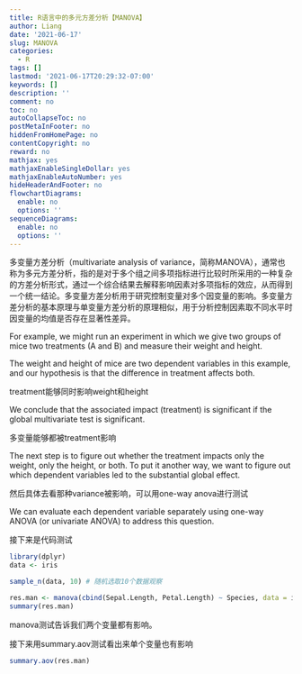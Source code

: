 ```yaml
---
title: R语言中的多元方差分析【MANOVA】
author: Liang
date: '2021-06-17'
slug: MANOVA
categories:
  - R
tags: []
lastmod: '2021-06-17T20:29:32-07:00'
keywords: []
description: ''
comment: no
toc: no
autoCollapseToc: no
postMetaInFooter: no
hiddenFromHomePage: no
contentCopyright: no
reward: no
mathjax: yes
mathjaxEnableSingleDollar: yes
mathjaxEnableAutoNumber: yes
hideHeaderAndFooter: no
flowchartDiagrams:
  enable: no
  options: ''
sequenceDiagrams:
  enable: no
  options: ''
---
```


多变量方差分析（multivariate analysis of variance，简称MANOVA），通常也称为多元方差分析，指的是对于多个组之间多项指标进行比较时所采用的一种复杂的方差分析形式，通过一个综合结果去解释影响因素对多项指标的效应，从而得到一个统一结论。多变量方差分析用于研究控制变量对多个因变量的影响。多变量方差分析的基本原理与单变量方差分析的原理相似，用于分析控制因素取不同水平时因变量的均值是否存在显著性差异。


For example, we might run an experiment in which we give two groups of mice two treatments (A and B) and measure their weight and height.

The weight and height of mice are two dependent variables in this example, and our hypothesis is that the difference in treatment affects both.

treatment能够同时影响weight和height

We conclude that the associated impact (treatment) is significant if the global multivariate test is significant.

多变量能够都被treatment影响

The next step is to figure out whether the treatment impacts only the weight, only the height, or both. To put it another way, we want to figure out which dependent variables led to the substantial global effect.

然后具体去看那种variance被影响，可以用one-way anova进行测试

We can evaluate each dependent variable separately using one-way ANOVA (or univariate ANOVA) to address this question.

接下来是代码测试

```r
library(dplyr)
data <- iris

sample_n(data, 10) # 随机选取10个数据观察
```

```r

res.man <- manova(cbind(Sepal.Length, Petal.Length) ~ Species, data = iris)
summary(res.man)
```

manova测试告诉我们两个变量都有影响。


接下来用summary.aov测试看出来单个变量也有影响

```r
summary.aov(res.man)
```













